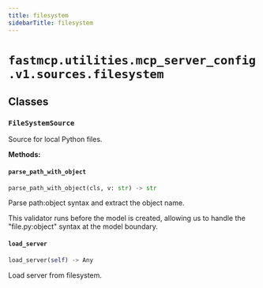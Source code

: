 ```yaml
---
title: filesystem
sidebarTitle: filesystem
---
```


# `fastmcp.utilities.mcp_server_config.v1.sources.filesystem`

## Classes

### `FileSystemSource` <sup><a href="https://github.com/jlowin/fastmcp/blob/main/src/fastmcp/utilities/mcp_server_config/v1/sources/filesystem.py#L15" target="_blank"><Icon icon="github" style="width: 14px; height: 14px;" /></a></sup>


Source for local Python files.


**Methods:**

#### `parse_path_with_object` <sup><a href="https://github.com/jlowin/fastmcp/blob/main/src/fastmcp/utilities/mcp_server_config/v1/sources/filesystem.py#L27" target="_blank"><Icon icon="github" style="width: 14px; height: 14px;" /></a></sup>

```python
parse_path_with_object(cls, v: str) -> str
```

Parse path:object syntax and extract the object name.

This validator runs before the model is created, allowing us to
handle the "file.py:object" syntax at the model boundary.


#### `load_server` <sup><a href="https://github.com/jlowin/fastmcp/blob/main/src/fastmcp/utilities/mcp_server_config/v1/sources/filesystem.py#L62" target="_blank"><Icon icon="github" style="width: 14px; height: 14px;" /></a></sup>

```python
load_server(self) -> Any
```

Load server from filesystem.

